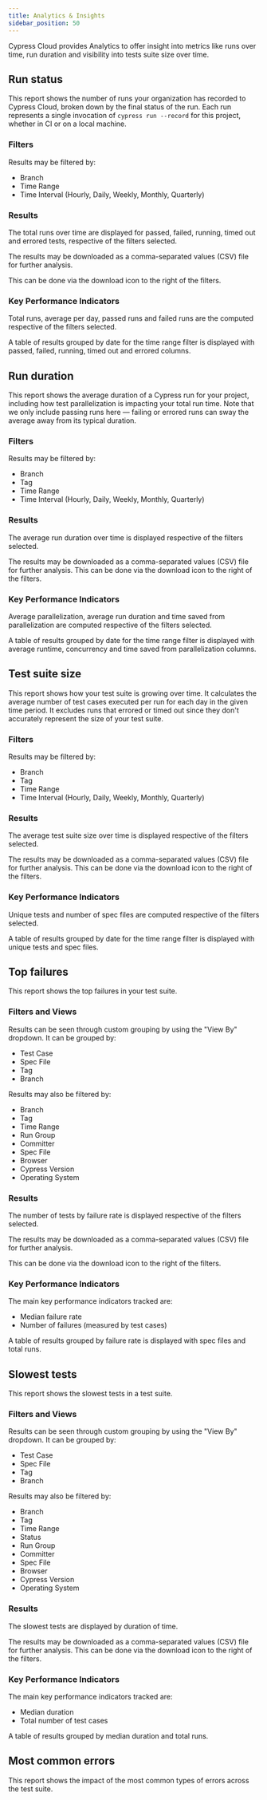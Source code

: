 ```yaml
---
title: Analytics & Insights
sidebar_position: 50
---
```


Cypress Cloud provides Analytics to offer insight into metrics like runs over
time, run duration and visibility into tests suite size over time.

<DocsImage
  src="/img/guides/cloud/analytics/dashboard-analytics-overview.png"
  alt="Cloud Analytics Screenshot"
/>

## Run status

<DocsImage
  src="/img/guides/cloud/analytics/dashboard-analytics-runs-over-time.png"
  alt="Cloud Analytics Runs Over Time Screenshot"
/>

This report shows the number of runs your organization has recorded to Cypress
Cloud, broken down by the final status of the run. Each run represents a single
invocation of `cypress run --record` for this project, whether in CI or on a
local machine.

### Filters

<DocsImage
  src="/img/guides/cloud/analytics/dashboard-analytics-runs-over-time-filters.png"
  alt="Cloud Analytics Runs Over Time Filters Screenshot"
/>

Results may be filtered by:

- Branch
- Time Range
- Time Interval (Hourly, Daily, Weekly, Monthly, Quarterly)

### Results

<DocsImage
  src="/img/guides/cloud/analytics/dashboard-analytics-runs-over-time-graph.png"
  alt="Cloud Analytics Runs Over Time Graph Screenshot"
/>

The total runs over time are displayed for passed, failed, running, timed out
and errored tests, respective of the filters selected.

The results may be downloaded as a comma-separated values (CSV) file for further
analysis.

This can be done via the download icon to the right of the filters.

### Key Performance Indicators

<DocsImage
  src="/img/guides/cloud/analytics/dashboard-analytics-runs-over-time-kpi.png"
  alt="Cloud Analytics Runs Over Time KPI Screenshot"
/>

Total runs, average per day, passed runs and failed runs are the computed
respective of the filters selected.

<DocsImage
  src="/img/guides/cloud/analytics/dashboard-analytics-runs-over-time-table.png"
  alt="Cloud Analytics Runs Over Time Table Screenshot"
/>

A table of results grouped by date for the time range filter is displayed with
passed, failed, running, timed out and errored columns.

## Run duration

<DocsImage
  src="/img/guides/cloud/analytics/dashboard-analytics-run-duration.png"
  alt="Cloud Analytics Run Duration Screenshot"
/>

This report shows the average duration of a Cypress run for your project,
including how test parallelization is impacting your total run time. Note that
we only include passing runs here — failing or errored runs can sway the average
away from its typical duration.

### Filters

<DocsImage
  src="/img/guides/cloud/analytics/dashboard-analytics-run-duration-filters.png"
  alt="Cloud Analytics Run Duration Filters Screenshot"
/>

Results may be filtered by:

- Branch
- Tag
- Time Range
- Time Interval (Hourly, Daily, Weekly, Monthly, Quarterly)

### Results

<DocsImage
  src="/img/guides/cloud/analytics/dashboard-analytics-run-duration-graph.png"
  alt="Cloud Analytics Run Duration Graph Screenshot"
/>

The average run duration over time is displayed respective of the filters
selected.

The results may be downloaded as a comma-separated values (CSV) file for further
analysis. This can be done via the download icon to the right of the filters.

### Key Performance Indicators

<DocsImage
  src="/img/guides/cloud/analytics/dashboard-analytics-run-duration-kpi.png"
  alt="Cloud Analytics Run Duration KPI Screenshot"
/>

Average parallelization, average run duration and time saved from
parallelization are computed respective of the filters selected.

<DocsImage
  src="/img/guides/cloud/analytics/dashboard-analytics-run-duration-table.png"
  alt="Cloud Analytics Run Duration Table Screenshot"
/>

A table of results grouped by date for the time range filter is displayed with
average runtime, concurrency and time saved from parallelization columns.

## Test suite size

<DocsImage
  src="/img/guides/cloud/analytics/dashboard-analytics-test-suite-size.png"
  alt="Cloud Analytics Test Suite Size Screenshot"
/>

This report shows how your test suite is growing over time. It calculates the
average number of test cases executed per run for each day in the given time
period. It excludes runs that errored or timed out since they don't accurately
represent the size of your test suite.

### Filters

<DocsImage
  src="/img/guides/cloud/analytics/dashboard-analytics-test-suite-size-filters.png"
  alt="Cloud Analytics Test Suite Size Filters Screenshot"
/>

Results may be filtered by:

- Branch
- Tag
- Time Range
- Time Interval (Hourly, Daily, Weekly, Monthly, Quarterly)

### Results

<DocsImage
  src="/img/guides/cloud/analytics/dashboard-analytics-test-suite-size-graph.png"
  alt="Cloud Analytics Test Suite Size Graph Screenshot"
/>

The average test suite size over time is displayed respective of the filters
selected.

The results may be downloaded as a comma-separated values (CSV) file for further
analysis. This can be done via the download icon to the right of the filters.

### Key Performance Indicators

<DocsImage
  src="/img/guides/cloud/analytics/dashboard-analytics-test-suite-size-kpi.png"
  alt="Cloud Analytics Test Suite Size KPI Screenshot"
/>

Unique tests and number of spec files are computed respective of the filters
selected.

<DocsImage
  src="/img/guides/cloud/analytics/dashboard-analytics-test-suite-size-table.png"
  alt="Cloud Analytics Test Suite Size Table Screenshot"
/>

A table of results grouped by date for the time range filter is displayed with
unique tests and spec files.

## Top failures

<DocsImage
  src="/img/guides/cloud/analytics/dashboard-analytics-top-failures.png"
  alt="Cloud Analytics Top Failures Screenshot"
/>

This report shows the top failures in your test suite.

### Filters and Views

<DocsImage
  src="/img/guides/cloud/analytics/dashboard-analytics-top-failures-filters.png"
  alt="Cloud Analytics Top Failures Filters Screenshot"
/>

Results can be seen through custom grouping by using the "View By" dropdown. It
can be grouped by:

- Test Case
- Spec File
- Tag
- Branch

Results may also be filtered by:

- Branch
- Tag
- Time Range
- Run Group
- Committer
- Spec File
- Browser
- Cypress Version
- Operating System

### Results

<DocsImage
  src="/img/guides/cloud/analytics/dashboard-analytics-top-failures-graph.png"
  alt="Cloud Analytics Top Failures Graph Screenshot"
/>

The number of tests by failure rate is displayed respective of the filters
selected.

The results may be downloaded as a comma-separated values (CSV) file for further
analysis.

This can be done via the download icon to the right of the filters.

### Key Performance Indicators

<DocsImage
  src="/img/guides/cloud/analytics/dashboard-analytics-top-failures-kpi.png"
  alt="Cloud Analytics Top Failures KPI Screenshot"
/>

The main key performance indicators tracked are:

- Median failure rate
- Number of failures (measured by test cases)

<DocsImage
  src="/img/guides/cloud/analytics/dashboard-analytics-top-failures-table.png"
  alt="Cloud Analytics Top Failures Table Screenshot"
/>

A table of results grouped by failure rate is displayed with spec files and
total runs.

## Slowest tests

<DocsImage
  src="/img/guides/cloud/analytics/dashboard-analytics-slowest-tests.png"
  alt="Cloud Analytics Slowest Tests Screenshot"
/>

This report shows the slowest tests in a test suite.

### Filters and Views

<DocsImage
  src="/img/guides/cloud/analytics/dashboard-analytics-slowest-tests-filters.png"
  alt="Cloud Analytics Slowest Tests Filters Screenshot"
/>

Results can be seen through custom grouping by using the "View By" dropdown. It
can be grouped by:

- Test Case
- Spec File
- Tag
- Branch

Results may also be filtered by:

- Branch
- Tag
- Time Range
- Status
- Run Group
- Committer
- Spec File
- Browser
- Cypress Version
- Operating System

### Results

<DocsImage
  src="/img/guides/cloud/analytics/dashboard-analytics-slowest-tests-graph.png"
  alt="Cloud Analytics Slowest Tests Graph Screenshot"
/>

The slowest tests are displayed by duration of time.

The results may be downloaded as a comma-separated values (CSV) file for further
analysis. This can be done via the download icon to the right of the filters.

### Key Performance Indicators

<DocsImage
  src="/img/guides/cloud/analytics/dashboard-analytics-slowest-tests-kpi.png"
  alt="Cloud Analytics Slowest Tests KPI Screenshot"
/>

The main key performance indicators tracked are:

- Median duration
- Total number of test cases

<DocsImage
  src="/img/guides/cloud/analytics/dashboard-analytics-slowest-tests-table.png"
  alt="Cloud Analytics Slowest Tests Table Screenshot"
/>

A table of results grouped by median duration and total runs.

## Most common errors

This report shows the impact of the most common types of errors across the test
suite.

<DocsImage
  src="/img/guides/cloud/analytics/dashboard-analytics-common-errors.png"
  alt="Cloud Analytics Slowest Tests Table Screenshot"
/>
